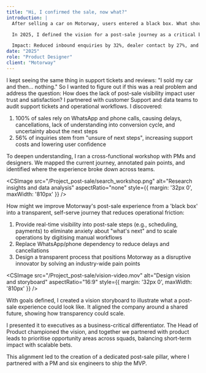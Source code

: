 ```yaml
---
title: "Hi, I confirmed the sale, now what?"
introduction: |
  After selling a car on Motorway, users entered a black box. What should've been straightforward—verification, scheduling, inspections, payments—was a fragmented, offline process.

  In 2025, I defined the vision for a post-sale journey as a critical business opportunity, securing exec buy-in, establishing a new product vertical, and uniting the team around a shared mission and objectives.

  Impact: Reduced inbound enquiries by 32%, dealer contact by 27%, and achieved 56% organic adoption. More importantly, it established a defensible moat, turning an anxiety-driven process into a clear, scalable product vertical that became central to Motorway's trust and transparency strategy.
date: "2025"
role: "Product Designer"
client: "Motorway"
---
```


<CSImage 
  src="/Project_post-sale/hero.jpg" 
  alt="Post-sale project overview"
  aspectRatio="16:9"
/>

<Section title="Spotting the blind spot">

I kept seeing the same thing in support tickets and reviews: "I sold my car and then… nothing." So I wanted to figure out if this was a real problem and address the question:  How does the lack of post-sale visibility impact user trust and satisfaction? I partnered with customer Support and data teams to audit support tickets and operational workflows. I discovered:

1. 100% of sales rely on WhatsApp and phone calls, causing delays, cancellations, lack of understanding into conversion cycle, and uncertainty about the next steps
2. 56% of inquiries stem from "unsure of next steps", increasing support costs and lowering user confidence

To deepen understanding, I ran a cross-functional workshop with PMs and designers. We mapped the current journey, annotated pain points, and identified where the experience broke down across teams.

<CSImage 
  src="/Project_post-sale/search_workshop.png" 
  alt="Research insights and data analysis"
  aspectRatio="none"
  style={{ margin: '32px 0', maxWidth: '810px' }}
/>

</Section>

<Section title="Design challenge">

How might we improve Motorway's post-sale experience from a 'black box' into a transparent, self-serve journey that reduces operational friction:

1. Provide real-time visibility into post-sale steps (e.g., scheduling, payments) to eliminate anxiety about "what's next" and to scale operations by digitising manual workflows
2. Replace WhatsApp/phone dependency to reduce delays and cancellations
3. Design a transparent process that positions Motorway as a disruptive innovator by solving an industry-wide pain points

</Section>

<Section title="Design vision and planning">

<CSImage 
  src="/Project_post-sale/vision-video.mov" 
  alt="Design vision and storyboard"
  aspectRatio="16:9"
  style={{ margin: '32px 0', maxWidth: '810px' }}
/>

With goals defined, I created a vision storyboard to illustrate what a post-sale experience could look like. It aligned the company around a shared future, showing how transparency could scale.

I presented it to executives as a business-critical differentiator. The Head of Product championed the vision, and together we partnered with product leads to prioritise opportunity areas across squads, balancing short-term impact with scalable bets.

This alignment led to the creation of a dedicated post-sale pillar, where I partnered with a PM and six engineers to ship the MVP.

<CSImage 
  src="/Project_post-sale/vision.png" 
  alt="Implementation and results"
  aspectRatio="none"
/>

</Section>

